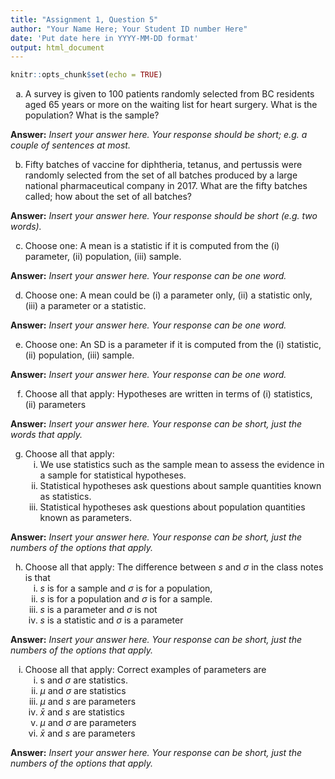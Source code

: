 ```yaml
---
title: "Assignment 1, Question 5"
author: "Your Name Here; Your Student ID number Here"
date: 'Put date here in YYYY-MM-DD format'
output: html_document
---
```


```r
knitr::opts_chunk$set(echo = TRUE)
```

a. A survey is given to 100 patients randomly selected from 
BC residents aged 65 years or more on the waiting list for heart surgery. What is the population? What is the sample?

**Answer:**
*Insert your answer here. Your response should be short; e.g. a couple of sentences at most. *

b. Fifty batches of vaccine for diphtheria, tetanus, and pertussis were randomly selected from the set of all batches produced by a large national pharmaceutical company in 2017. What are the fifty batches called; how about the set of all batches? 

**Answer:**  *Insert your answer here. Your response should be short (e.g. two words).*

c. Choose one: A mean is a statistic if it is computed from the (i) parameter, (ii) population, (iii) sample.

**Answer:** *Insert your answer here. Your response can be one word.*

d. Choose one: A mean could be (i) a parameter only, (ii) a statistic only, (iii) a parameter or a statistic.

**Answer:** *Insert your answer here. Your response can be one word.*

e. Choose one: An SD is a parameter if it is computed from the (i) statistic, (ii) population, (iii) sample.

**Answer:** *Insert your answer here. Your response can be one word.*

f. Choose all that apply: Hypotheses are written in terms of (i) statistics, (ii) parameters 

**Answer:** *Insert your answer here. Your response can be short, just the words that apply.*

g. Choose all that apply: 
    (i) We use statistics such as the sample mean to assess the evidence in a sample for statistical hypotheses.
    (ii) Statistical hypotheses ask questions about sample quantities known as statistics.
    (iii) Statistical hypotheses ask questions about population quantities known as parameters.

**Answer:** *Insert your answer here. Your response can be short, just the numbers of the options that apply.*  
    
h. Choose all that apply: The difference between $s$ and $\sigma$ in the class notes is that
    (i) $s$ is for a sample and $\sigma$ is for a population, 
    (ii) $s$ is for a population and $\sigma$ is for a sample.
    (iii) $s$ is a parameter and $\sigma$ is not
    (iv) $s$ is a statistic and $\sigma$ is a parameter

**Answer:** *Insert your answer here. Your response can be short, just the numbers of the options that apply.*  
    
i. Choose all that apply: Correct examples of parameters are
    (i) s and $\sigma$ are statistics.
    (ii) $\mu$ and $\sigma$ are statistics
    (iii) $\mu$ and $s$ are parameters
    (iv) $\bar{x}$ and $s$ are statistics
    (v) $\mu$ and $\sigma$ are parameters
    (vi) $\bar{x}$ and $s$ are parameters
    
**Answer:** *Insert your answer here. Your response can be short, just the numbers of the options that apply.*  
    
